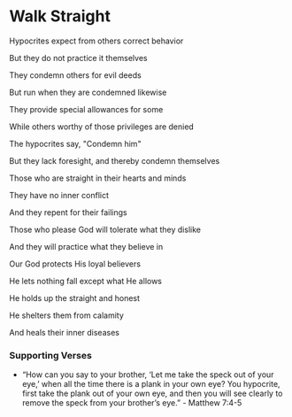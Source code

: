 # Walk Straight

Hypocrites expect from others correct behavior

But they do not practice it themselves

They condemn others for evil deeds

But run when they are condemned likewise

They provide special allowances for some

While others worthy of those privileges are denied

The hypocrites say, "Condemn him"

But they lack foresight, and thereby condemn themselves

Those who are straight in their hearts and minds

They have no inner conflict

And they repent for their failings

Those who please God will tolerate what they dislike

And they will practice what they believe in

Our God protects His loyal believers

He lets nothing fall except what He allows

He holds up the straight and honest

He shelters them from calamity

And heals their inner diseases

### Supporting Verses

- “How can you say to your brother, ‘Let me take the speck out of your eye,’ when all the time there is a plank in your own eye? You hypocrite, first take the plank out of your own eye, and then you will see clearly to remove the speck from your brother’s eye.” - Matthew 7:4-5
